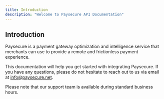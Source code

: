 ```yaml
---
title: Introduction
description: "Welcome to Paysecure API Documentation"
---
```


## Introduction

Paysecure is a payment gateway optimization and intelligence service that merchants can use to provide a remote and frictionless payment experience.

This documentation will help you get started with integrating Paysecure. If you have any questions, please do not hesitate to reach out to us via email at [info@paysecure.net](mailto:info@paysecure.net).

Please note that our support team is available during standard business hours.
